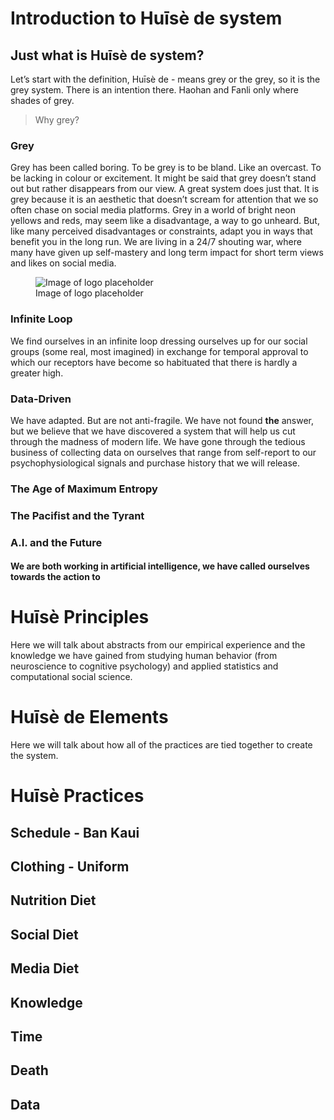 # Introduction to Huīsè de system {#intro}

## Just what is Huīsè de system?

Let's start with the definition, Huīsè de - means grey or the grey, so it is the grey system. There is an intention there. Haohan and Fanli only where shades of grey. 


> Why grey?

### Grey
Grey has been called boring. To be grey is to be bland. Like an overcast. To be lacking in colour or excitement. It might be said that grey doesn't stand out but rather disappears from our view. A great system does just that. It is grey because it is an aesthetic that doesn't scream for attention that we so often chase on social media platforms. Grey in a world of bright neon yellows and reds, may seem like a disadvantage, a way to go unheard. But, like many perceived disadvantages or constraints, adapt you in ways that benefit you in the long run. We are living in a 24/7 shouting war, where many have given up self-mastery and long term impact for short term views and likes on social media. 

![Image of logo placeholder](artwork/grey.png)

### Infinite Loop
We find ourselves in an infinite loop dressing ourselves up for our social groups (some real, most imagined) in exchange for temporal approval to which our receptors have become so habituated that there is hardly a greater high.


### Data-Driven
We have adapted. But are not anti-fragile. We have not found **the** answer, but we believe that we have discovered a system that will help us cut through the madness of modern life. We have gone through the tedious business of collecting data on ourselves that range from self-report to our psychophysiological signals and purchase history that we will release.
 

### The Age of Maximum Entropy


### The Pacifist and the Tyrant
### A.I. and the Future
####  We are both working in artificial intelligence, we have called ourselves towards the action to 

# Huīsè Principles
Here we will talk about abstracts from our empirical experience and the knowledge we have gained from studying human behavior (from  neuroscience to cognitive psychology) and applied statistics and computational social science.

# Huīsè de Elements
Here we will talk about how all of the practices are tied together to create the system.

# Huīsè Practices
## Schedule - Ban Kaui
## Clothing - Uniform
## Nutrition Diet
## Social Diet
## Media Diet
## Knowledge
## Time
## Death
## Data


